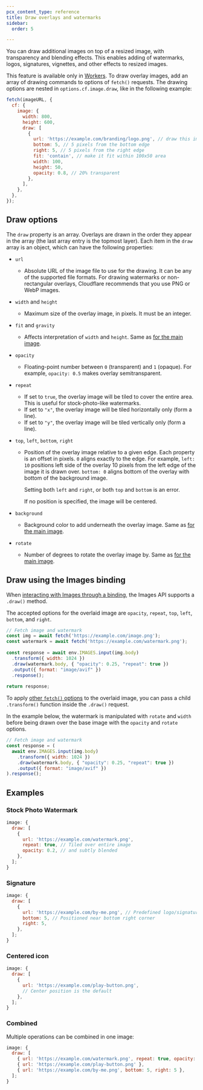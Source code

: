 ```yaml
---
pcx_content_type: reference
title: Draw overlays and watermarks
sidebar:
  order: 5

---
```


You can draw additional images on top of a resized image, with transparency and blending effects. This enables adding of watermarks, logos, signatures, vignettes, and other effects to resized images.

This feature is available only in [Workers](/images/transform-images/transform-via-workers/). To draw overlay images, add an array of drawing commands to options of `fetch()` requests. The drawing options are nested in `options.cf.image.draw`, like in the following example:

```js
fetch(imageURL, {
  cf: {
    image: {
      width: 800,
      height: 600,
      draw: [
        {
          url: 'https://example.com/branding/logo.png', // draw this image
          bottom: 5, // 5 pixels from the bottom edge
          right: 5, // 5 pixels from the right edge
          fit: 'contain', // make it fit within 100x50 area
          width: 100,
          height: 50,
          opacity: 0.8, // 20% transparent
        },
      ],
    },
  },
});
```

## Draw options

The `draw` property is an array. Overlays are drawn in the order they appear in the array (the last array entry is the topmost layer). Each item in the `draw` array is an object, which can have the following properties:



* `url`
  * Absolute URL of the image file to use for the drawing. It can be any of the supported file formats. For drawing watermarks or non-rectangular overlays, Cloudflare recommends that you use PNG or WebP images.

* `width` and `height`
  * Maximum size of the overlay image, in pixels. It must be an integer.

* `fit` and `gravity`
  * Affects interpretation of `width` and `height`. Same as [for the main image](/images/transform-images/transform-via-workers/#fetch-options).

* `opacity`
  * Floating-point number between `0` (transparent) and `1` (opaque). For example, `opacity: 0.5` makes overlay semitransparent.

* `repeat`
  * If set to `true`, the overlay image will be tiled to cover the entire area. This is useful for stock-photo-like watermarks.
  * If set to `"x"`, the overlay image will be tiled horizontally only (form a line).
  * If set to `"y"`, the overlay image will be tiled vertically only (form a line).

* `top`, `left`, `bottom`, `right`
  * Position of the overlay image relative to a given edge. Each property is an offset in pixels. `0` aligns exactly to the edge. For example, `left: 10` positions left side of the overlay 10 pixels from the left edge of the image it is drawn over. `bottom: 0` aligns bottom of the overlay with bottom of the background image.

    Setting both `left` and `right`, or both `top` and `bottom` is an error.

    If no position is specified, the image will be centered.

* `background`
  * Background color to add underneath the overlay image. Same as [for the main image](/images/transform-images/transform-via-workers/#fetch-options).

* `rotate`
  * Number of degrees to rotate the overlay image by. Same as [for the main image](/images/transform-images/transform-via-workers/#fetch-options).

## Draw using the Images binding

When [interacting with Images through a binding](/images/transform-images/bindings/), the Images API supports a `.draw()` method.

The accepted options for the overlaid image are `opacity`, `repeat`, `top`, `left`, `bottom`, and `right`.

```js
// Fetch image and watermark
const img = await fetch('https://example.com/image.png');
const watermark = await fetch('https://example.com/watermark.png');
 
const response = await env.IMAGES.input(img.body)
  .transform({ width: 1024 })
  .draw(watermark.body, { "opacity": 0.25, "repeat": true })
  .output({ format: "image/avif" })
  .response();
  
return response;
```

To apply [other `fetch()` options](/images/transform-images/transform-via-workers/) to the overlaid image, you can pass a child `.transform()` function inside the `.draw()` request.

In the example below, the watermark is manipulated with `rotate` and `width` before being drawn over the base image with the `opacity` and `rotate` options.

```js
// Fetch image and watermark
const response = (
  await env.IMAGES.input(img.body)
    .transform({ width: 1024 })
    .draw(watermark.body, { "opacity": 0.25, "repeat": true })
    .output({ format: "image/avif" })
).response();
```

## Examples

### Stock Photo Watermark

```js
image: {
  draw: [
    {
      url: 'https://example.com/watermark.png',
      repeat: true, // Tiled over entire image
      opacity: 0.2, // and subtly blended
    },
  ];
}
```

### Signature

```js
image: {
  draw: [
    {
      url: 'https://example.com/by-me.png', // Predefined logo/signature
      bottom: 5, // Positioned near bottom right corner
      right: 5,
    },
  ];
}
```

### Centered icon

```js
image: {
  draw: [
    {
      url: 'https://example.com/play-button.png',
      // Center position is the default
    },
  ];
}
```

### Combined

Multiple operations can be combined in one image:

```js
image: {
  draw: [
    { url: 'https://example.com/watermark.png', repeat: true, opacity: 0.2 },
    { url: 'https://example.com/play-button.png' },
    { url: 'https://example.com/by-me.png', bottom: 5, right: 5 },
  ];
}
```
